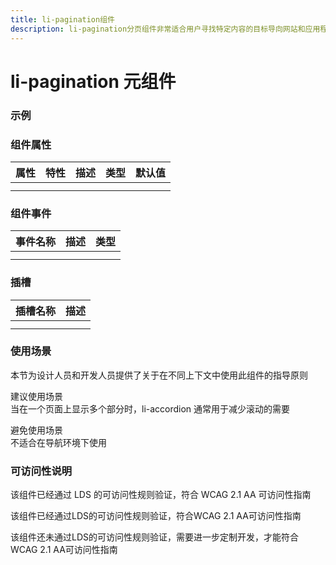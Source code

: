 ```yaml
---
title: li-pagination组件
description: li-pagination分页组件非常适合用户寻找特定内容的目标导向网站和应用程序
---
```


# li-pagination 元组件

### 示例

### 组件属性

| 属性 | 特性 | 描述 | 类型 | 默认值 |
| ---- | ---- | ---- | ---- | ------ |
|      |      |      |      |        |
|      |      |      |      |        |

### 组件事件

| 事件名称 | 描述 | 类型 |
| -------- | ---- | ---- |
|          |      |      |
|          |      |      |

### 插槽

| 插槽名称 | 描述 |
| -------- | ---- |
|          |      |
|          |      |

### 使用场景

本节为设计人员和开发人员提供了关于在不同上下文中使用此组件的指导原则


<Callout emoji='❤️'>
  建议使用场景
  <br />
  当在一个页面上显示多个部分时，li-accordion 通常用于减少滚动的需要
</Callout>

<Callout
  type='error'
  emoji='️🚫'>
  避免使用场景
  <br />
  不适合在导航环境下使用
</Callout>

### 可访问性说明

该组件已经通过 LDS 的可访问性规则验证，符合 WCAG 2.1 AA 可访问性指南

<Callout
  type='warning'
  emoji='✅'>
  该组件已经通过LDS的可访问性规则验证，符合WCAG 2.1 AA可访问性指南
</Callout>

<Callout
  type='warning'
  emoji='❎'>
  该组件还未通过LDS的可访问性规则验证，需要进一步定制开发，才能符合WCAG 2.1
  AA可访问性指南
</Callout>

